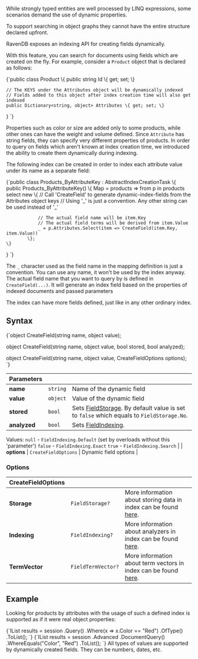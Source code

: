 
While strongly typed entities are well processed by LINQ expressions, some scenarios demand the use of dynamic properties. 

To support searching in object graphs they cannot have the entire structure declared upfront. 

RavenDB exposes an indexing API for creating fields dynamically.

With this feature, you can search for documents using fields which are created on the fly. For example, consider a `Product` object that is declared as follows:

<TabItem value="dynamic_fields_1" label="dynamic_fields_1">
<CodeBlock language="csharp">
{`public class Product
\{
    public string Id \{ get; set; \}
    
    // The KEYS under the Attributes object will be dynamically indexed 
    // Fields added to this object after index creation time will also get indexed
    public Dictionary<string, object> Attributes \{ get; set; \}
\}
`}
</CodeBlock>
</TabItem>

Properties such as color or size are added only to some products, while other ones can have the weight and volume defined. Since `Attribute` has string fields, they can specify very different properties of products.
In order to query on fields which aren't known at index creation time, we introduced the ability to create them dynamically during indexing.

The following index can be created in order to index each attribute value under its name as a separate field:

<TabItem value="dynamic_fields_2" label="dynamic_fields_2">
<CodeBlock language="csharp">
{`public class Products_ByAttributeKey : AbstractIndexCreationTask<Product>
\{
    public Products_ByAttributeKey()
    \{
        Map = products => from p in products
            select new
            \{
                // Call 'CreateField' to generate dynamic-index-fields from the Attributes object keys
                // Using '_' is just a convention. Any other string can be used instead of '_'
                
                // The actual field name will be item.Key
                // The actual field terms will be derived from item.Value
                _ = p.Attributes.Select(item => CreateField(item.Key, item.Value))
            \};
    \}
\}
`}
</CodeBlock>
</TabItem>

The `_` character used as the field name in the mapping definition is just a convention. You can use any name, it won't be used by the index anyway. The actual field name
that you want to query by is defined in `CreateField(...)`. It will generate an index field based on the properties of indexed documents and passed parameters 

The index can have more fields defined, just like in any other ordinary index.

## Syntax

<TabItem value="syntax" label="syntax">
<CodeBlock language="csharp">
{`object CreateField(string name, object value);

object CreateField(string name, object value, bool stored, bool analyzed);

object CreateField(string name, object value, CreateFieldOptions options);
`}
</CodeBlock>
</TabItem>

| Parameters | | |
| ------------- | ------------- | ----- |
| **name** | `string` | Name of the dynamic field |
| **value** | `object` | Value of the dynamic field |
| **stored** | `bool` | Sets [FieldStorage](../indexes/storing-data-in-index.mdx). By default value is set to `false` which equals to `FieldStorage.No`. |
| **analyzed** | `bool` | Sets [FieldIndexing](../indexes/using-analyzers.mdx).

Values:
`null` - `FieldIndexing.Default` (set by overloads without this 'parameter')
`false` - `FieldIndexing.Exact`
`true` - `FieldIndexing.Search` |
| **options** | `CreateFieldOptions` | Dynamic field options |

### Options

| CreateFieldOptions | | |
| ------------- | ------------- | ----- |
| **Storage** | `FieldStorage?` | More information about storing data in index can be found [here](../indexes/storing-data-in-index.mdx). |
| **Indexing** | `FieldIndexing?` | More information about analyzers in index can be found [here](../indexes/using-analyzers.mdx). |
| **TermVector** | `FieldTermVector?` | More information about term vectors in index can be found [here](../indexes/using-term-vectors.mdx). |

## Example

Looking for products by attributes with the usage of such a defined index is supported as if it were real object properties:

<Tabs groupId='languageSyntax'>
<TabItem value="Query" label="Query">
<CodeBlock language="csharp">
{`IList<Product> results = session
    .Query<Products_ByAttribute.Result, Products_ByAttribute>()
    .Where(x => x.Color == "Red")
    .OfType<Product>()
    .ToList();
`}
</CodeBlock>
</TabItem>
<TabItem value="DocumentQuery" label="DocumentQuery">
<CodeBlock language="csharp">
{`IList<Product> results = session
    .Advanced
    .DocumentQuery<Product, Products_ByAttribute>()
    .WhereEquals("Color", "Red")
    .ToList();
`}
</CodeBlock>
</TabItem>
</Tabs>

<Admonition type="info" title="">
All types of values are supported by dynamically created fields. They can be numbers, dates, etc.
</Admonition>


